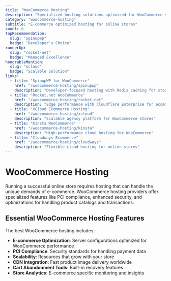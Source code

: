 ```yaml
---
title: "WooCommerce Hosting"
description: "Specialized hosting solutions optimized for WooCommerce stores with enhanced e-commerce features."
category: "woocommerce-hosting"
subtitle: "E-commerce optimized hosting for online stores"
count: 6
topRecommendation:
  slug: "spinupwp"
  badge: "Developer's Choice"
runnerUp:
  slug: "rocket-net"
  badge: "Managed Excellence"
honorableMention:
  slug: "xcloud"
  badge: "Scalable Solution"
links:
  - title: "SpinupWP for WooCommerce"
    href: "/woocommerce-hosting/spinupwp"
    description: "Developer-focused hosting with Redis caching for stores"
  - title: "Rocket.net WooCommerce"
    href: "/woocommerce-hosting/rocket-net"
    description: "Edge performance with Cloudflare Enterprise for ecommerce"
  - title: "XCloud Ecommerce Hosting"
    href: "/woocommerce-hosting/xcloud"
    description: "Scalable agency platform for WooCommerce stores"
  - title: "Kinsta WooCommerce"
    href: "/woocommerce-hosting/kinsta"
    description: "High-performance cloud hosting for WooCommerce"
  - title: "Cloudways Ecommerce"
    href: "/woocommerce-hosting/cloudways"
    description: "Flexible cloud hosting for online stores"
---
```


# WooCommerce Hosting

Running a successful online store requires hosting that can handle the unique demands of e-commerce. WooCommerce hosting providers offer specialized features like PCI compliance, enhanced security, and optimizations for handling product catalogs and transactions.

## Essential WooCommerce Hosting Features

The best WooCommerce hosting includes:
- **E-commerce Optimization**: Server configurations optimized for WooCommerce performance
- **PCI Compliance**: Security standards for handling payment data
- **Scalability**: Resources that grow with your store
- **CDN Integration**: Fast product image delivery worldwide
- **Cart Abandonment Tools**: Built-in recovery features
- **Store Analytics**: E-commerce specific monitoring and insights